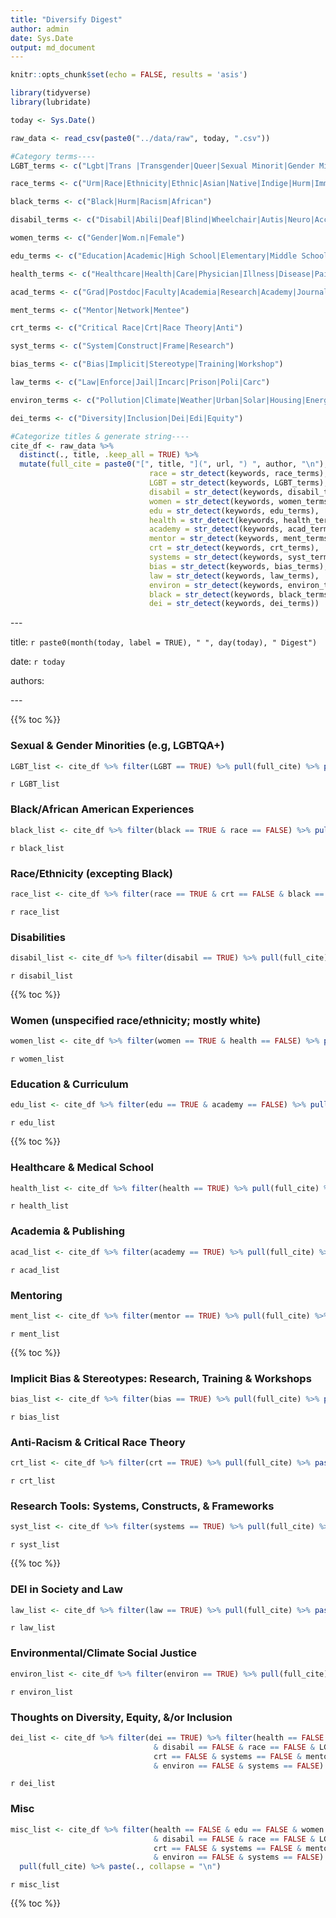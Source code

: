 ```yaml
---
title: "Diversify Digest"
author: admin
date: Sys.Date
output: md_document
---
```


```r
knitr::opts_chunk$set(echo = FALSE, results = 'asis')

library(tidyverse)
library(lubridate)

today <- Sys.Date()

raw_data <- read_csv(paste0("../data/raw", today, ".csv"))

#Category terms----
LGBT_terms <- c("Lgbt|Trans |Transgender|Queer|Sexual Minorit|Gender Minorit|Gender Ident|Sexual Orientation|Lesbian|Gay")

race_terms <- c("Urm|Race|Ethnicity|Ethnic|Asian|Native|Indige|Hurm|Immigrant|Racial|Latin|Hispanic|Minority|Racism")

black_terms <- c("Black|Hurm|Racism|African")

disabil_terms <- c("Disabil|Abili|Deaf|Blind|Wheelchair|Autis|Neuro|Accessibility|Mental Illness|Ablism|Impaired|Adhd|Disable|Assist|Handic|Universal Design")

women_terms <- c("Gender|Wom.n|Female")

edu_terms <- c("Education|Academic|High School|Elementary|Middle School|School|College|Scholar| Undergrad|Classroom|Learning|Pedagog|Teach|Instruct|Curric|Affirmative Action|Campus")

health_terms <- c("Healthcare|Health|Care|Physician|Illness|Disease|Pain|Medic|Provid|Nurs|Doctor|Resident|Patient|Treat|Surg|Perscri|Sex.Related|Therap|Clinic|Prosthe|ology")

acad_terms <- c("Grad|Postdoc|Faculty|Academia|Research|Academy|Journal|Publish|Public|Cite|Citation|Author|Academic|Review|Higher Ed|Peer Review|Lit|Editor|Scholar")

ment_terms <- c("Mentor|Network|Mentee")

crt_terms <- c("Critical Race|Crt|Race Theory|Anti")

syst_terms <- c("System|Construct|Frame|Research")

bias_terms <- c("Bias|Implicit|Stereotype|Training|Workshop")

law_terms <- c("Law|Enforce|Jail|Incarc|Prison|Poli|Carc")

environ_terms <- c("Pollution|Climate|Weather|Urban|Solar|Housing|Energy|Build")

dei_terms <- c("Diversity|Inclusion|Dei|Edi|Equity")

#Categorize titles & generate string----
cite_df <- raw_data %>% 
  distinct(., title, .keep_all = TRUE) %>% 
  mutate(full_cite = paste0("[", title, "](", url, ") ", author, "\n"),
                               race = str_detect(keywords, race_terms),
                               LGBT = str_detect(keywords, LGBT_terms),
                               disabil = str_detect(keywords, disabil_terms),
                               women = str_detect(keywords, women_terms),
                               edu = str_detect(keywords, edu_terms),
                               health = str_detect(keywords, health_terms),
                               academy = str_detect(keywords, acad_terms),
                               mentor = str_detect(keywords, ment_terms),
                               crt = str_detect(keywords, crt_terms),
                               systems = str_detect(keywords, syst_terms),
                               bias = str_detect(keywords, bias_terms),
                               law = str_detect(keywords, law_terms),
                               environ = str_detect(keywords, environ_terms),
                               black = str_detect(keywords, black_terms),
                               dei = str_detect(keywords, dei_terms))

```
\-\-\- 

title: `r paste0(month(today, label = TRUE), " ", day(today), " Digest")`

date: `r today`

authors: 

\-\-\- 

{{% toc %}}

### Sexual & Gender Minorities (e.g, LGBTQA+) ##
```r

LGBT_list <- cite_df %>% filter(LGBT == TRUE) %>% pull(full_cite) %>% paste(., collapse = "\n")
```

`r LGBT_list`

### Black/African American Experiences ##
```r

black_list <- cite_df %>% filter(black == TRUE & race == FALSE) %>% pull(full_cite) %>% paste(., collapse = "\n")
```

`r black_list`

### Race/Ethnicity (excepting Black) ##
```r

race_list <- cite_df %>% filter(race == TRUE & crt == FALSE & black == FALSE) %>% pull(full_cite) %>% paste(., collapse = "\n")
```

`r race_list`


### Disabilities ##
```r

disabil_list <- cite_df %>% filter(disabil == TRUE) %>% pull(full_cite) %>% paste(., collapse = "\n")
```

`r disabil_list`

{{% toc %}}

### Women (unspecified race/ethnicity; mostly white)##
```r

women_list <- cite_df %>% filter(women == TRUE & health == FALSE) %>% pull(full_cite) %>% paste(., collapse = "\n")
```

`r women_list`


### Education & Curriculum ##
```r

edu_list <- cite_df %>% filter(edu == TRUE & academy == FALSE) %>% pull(full_cite) %>% paste(., collapse = "\n")
```

`r edu_list`

{{% toc %}}

### Healthcare & Medical School ##
```r

health_list <- cite_df %>% filter(health == TRUE) %>% pull(full_cite) %>% paste(., collapse = "\n")
```

`r health_list`


### Academia & Publishing ##
```r

acad_list <- cite_df %>% filter(academy == TRUE) %>% pull(full_cite) %>% paste(., collapse = "\n")
```

`r acad_list`


### Mentoring ##
```r

ment_list <- cite_df %>% filter(mentor == TRUE) %>% pull(full_cite) %>% paste(., collapse = "\n")
```

`r ment_list`

{{% toc %}}

### Implicit Bias & Stereotypes: Research, Training & Workshops ##
```r

bias_list <- cite_df %>% filter(bias == TRUE) %>% pull(full_cite) %>% paste(., collapse = "\n")
```

`r bias_list`


### Anti-Racism & Critical Race Theory ##
```r

crt_list <- cite_df %>% filter(crt == TRUE) %>% pull(full_cite) %>% paste(., collapse = "\n")
```

`r crt_list`


### Research Tools: Systems, Constructs, & Frameworks ##
```r

syst_list <- cite_df %>% filter(systems == TRUE) %>% pull(full_cite) %>% paste(., collapse = "\n")
```

`r syst_list`

{{% toc %}}

### DEI in Society and Law ##
```r

law_list <- cite_df %>% filter(law == TRUE) %>% pull(full_cite) %>% paste(., collapse = "\n")
```

`r law_list`

### Environmental/Climate Social Justice ##
```r

environ_list <- cite_df %>% filter(environ == TRUE) %>% pull(full_cite) %>% paste(., collapse = "\n")
```

`r environ_list`

### Thoughts on Diversity, Equity, &/or Inclusion ##
```r

dei_list <- cite_df %>% filter(dei == TRUE) %>% filter(health == FALSE & edu == FALSE & women == FALSE & academy == FALSE
                                & disabil == FALSE & race == FALSE & LGBT == FALSE & law == FALSE &
                                crt == FALSE & systems == FALSE & mentor == FALSE & bias == FALSE 
                                & environ == FALSE & systems == FALSE) %>% pull(full_cite) %>% paste(., collapse = "\n")
```

`r dei_list`


### Misc ##
```r

misc_list <- cite_df %>% filter(health == FALSE & edu == FALSE & women == FALSE & academy == FALSE
                                & disabil == FALSE & race == FALSE & LGBT == FALSE & dei == FALSE &
                                crt == FALSE & systems == FALSE & mentor == FALSE & bias == FALSE & law == FALSE
                                & environ == FALSE & systems == FALSE) %>% 
  pull(full_cite) %>% paste(., collapse = "\n")
```

`r misc_list`

{{% toc %}}
